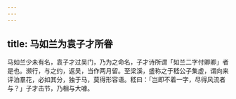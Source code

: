 ```yaml
---
---
---
```

title: 马如兰为袁子才所眷
---



马如兰少未有名，袁子才过吴门，乃为之命名，子才诗所谓「如兰二字付卿卿」者是也。濒行，与之约，返吴，当作两月留。至梁溪，盛称之于嵇公子集虚，谓向来评泊羣花，必如其分，独于马，莫得形容语。嵇曰：「岂即不着一字，尽得风流者与？」子才击节，乃相与大噱。